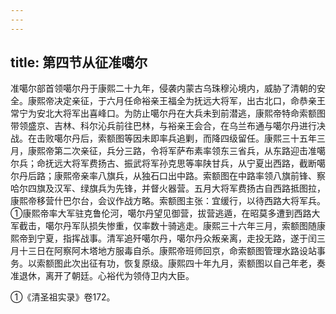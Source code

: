 ```yaml
---
---
---
```

title: 第四节从征准噶尔
---



准噶尔部首领噶尔丹于康熙二十九年，侵袭内蒙古乌珠穆沁境内，威胁了清朝的安全。康熙帝决定亲征，于六月任命裕亲王福全为抚远大将军，出古北口，命恭亲王常宁为安北大将军出喜峰口。为防止噶尔丹在大兵未到前潜逃，康熙帝特命索额图带领盛京、吉林、科尔沁兵前往巴林，与裕亲王会合，在乌兰布通与噶尔丹进行决战。在击败噶尔丹后，索额图等因未即率兵追剿，而降四级留任。康熙三十五年三月，康熙帝第二次亲征，兵分三路，令将军萨布素率领东三省兵，从东路迎击准噶尔兵；命抚远大将军费扬古、振武将军孙克思等率陕甘兵，从宁夏出西路，截断噶尔丹后路；康熙帝亲率八旗兵，从独石口出中路。索额图在中路率领八旗前锋、察哈尔四旗及汉军、绿旗兵为先锋，并督火器营。五月大将军费扬古自西路抵图拉，康熙帝移营什巴尔台，会议作战方略。索额图主张：宜缓行，以待西路大将军兵。①康熙帝率大军驻克鲁伦河，噶尔丹望见御营，拔营逃遁，在昭莫多遭到西路大军截击，噶尔丹军队损失惨重，仅率数十骑逃走。康熙三十六年三月，索额图随康熙帝到宁夏，指挥战事。清军追歼噶尔丹，噶尔丹众叛亲离，走投无路，遂于闰三月十三日在阿察阿木塔地方服毒自杀。康熙帝班师回京，命索额图管理水路设站事务。以索额图此次出征有功，恢复原级。康熙四十年九月，索额图以自己年老，奏准退休，离开了朝廷。心裕代为领侍卫内大臣。

①《清圣祖实录》卷172。